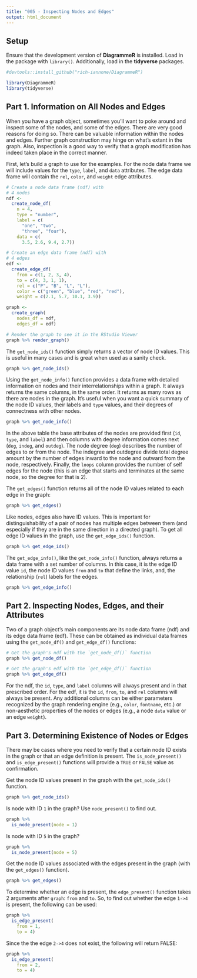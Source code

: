 ```yaml
---
title: "005 - Inspecting Nodes and Edges"
output: html_document
---
```


## Setup

Ensure that the development version of **DiagrammeR** is installed. Load in the package with `library()`. Additionally, load in the **tidyverse** packages.

```r
#devtools::install_github("rich-iannone/DiagrammeR")

library(DiagrammeR)
library(tidyverse)
```

## Part 1. Information on All Nodes and Edges

When you have a graph object, sometimes you'll want to poke around and inspect some of the nodes, and some of the edges. There are very good reasons for doing so. There can be valuable information within the nodes and edges. Further graph construction may hinge on what's extant in the graph. Also, inspection is a good way to verify that a graph modification has indeed taken place in the correct manner.

First, let's build a graph to use for the examples. For the node data frame we will include values for the `type`, `label`, and `data` attributes. The edge data frame will contain the `rel`, `color`, and `weight` edge attributes.

```r
# Create a node data frame (ndf) with
# 4 nodes
ndf <-
  create_node_df(
    n = 4,
    type = "number",
    label = c(
      "one", "two",
      "three", "four"),
    data = c(
      3.5, 2.6, 9.4, 2.7))

# Create an edge data frame (ndf) with
# 4 edges
edf <-
  create_edge_df(
    from = c(1, 2, 3, 4),
    to = c(4, 3, 1, 1),
    rel = c("P", "B", "L", "L"),
    color = c("green", "blue", "red", "red"),
    weight = c(2.1, 5.7, 10.1, 3.9))

graph <-
  create_graph(
    nodes_df = ndf,
    edges_df = edf)

# Render the graph to see it in the RStudio Viewer
graph %>% render_graph()
```

The `get_node_ids()` function simply returns a vector of node ID values. This is useful in many cases and is great when used as a sanity check.

```r
graph %>% get_node_ids()
```

Using the `get_node_info()` function provides a data frame with detailed information on nodes and their interrelationships within a graph. It always returns the same columns, in the same order. It returns as many rows as there are nodes in the graph. It's useful when you want a quick summary of the node ID values, their labels and `type` values, and their degrees of connectness with other nodes.

```r
graph %>% get_node_info()
```

In the above table the base attributes of the nodes are provided first (`id`, `type`, and `label`) and then columns with degree information comes next (`deg`, `indeg`, and `outdeg`). The node degree (`deg`) describes the number of edges to or from the node. The indegree and outdegree divide total degree amount by the number of edges inward to the node and outward from the node, respectively. Finally, the `loops` column provides the number of self edges for the node (this is an edge that starts and terminates at the same node, so the degree for that is 2).

The `get_edges()` function returns all of the node ID values related to each edge in the graph:

```r
graph %>% get_edges()
```

Like nodes, edges also have ID values. This is important for distinguishability of a pair of nodes has multiple edges between them (and especially if they are in the same direction in a directed graph). To get all edge ID values in the graph, use the `get_edge_ids()` function.

```r
graph %>% get_edge_ids()
```

The `get_edge_info()`, like the `get_node_info()` function, always returns a data frame with a set number of columns. In this case, it is the edge ID value `id`, the node ID values `from` and `to` that define the links, and, the relationship (`rel`) labels for the edges.

```r
graph %>% get_edge_info()
```

## Part 2. Inspecting Nodes, Edges, and their Attributes

Two of a graph object's main components are its node data frame (ndf) and its edge data frame (edf). These can be obtained as individual data frames using the `get_node_df()` and `get_edge_df()` functions:

```r
# Get the graph's ndf with the `get_node_df()` function
graph %>% get_node_df()
```

```r
# Get the graph's edf with the `get_edge_df()` function
graph %>% get_edge_df()
```

For the ndf, the `id`, `type`, and `label` columns will always present and in that prescribed order. For the edf, it is the `id`, `from`, `to`, and `rel` columns will always be present. Any additional columns can be either parameters recognized by the graph rendering engine (e.g., `color`, `fontname`, etc.) or non-aesthetic properties of the nodes or edges (e.g., a node `data` value or an edge `weight`).

## Part 3. Determining Existence of Nodes or Edges

There may be cases where you need to verify that a certain node ID exists in the graph or that an edge definition is present. The `is_node_present()` and `is_edge_present()` functions will provide a `TRUE` or `FALSE` value as confirmation.

Get the node ID values present in the graph with the `get_node_ids()` function.

```r
graph %>% get_node_ids()
```

Is node with ID `1` in the graph? Use `node_present()` to find out.

```r
graph %>%
  is_node_present(node = 1)
```

Is node with ID `5` in the graph?

```r
graph %>%
  is_node_present(node = 5)
```

Get the node ID values associated with the edges present in the graph (with the `get_edges()` function).

```r
graph %>% get_edges()
```

To determine whether an edge is present, the `edge_present()` function takes 2 arguments after `graph`: `from` and `to`. So, to find out whether the edge `1->4` is present, the following can be used:

```r
graph %>%
  is_edge_present(
    from = 1,
    to = 4)
```

Since the the edge `2->4` does not exist, the following will return FALSE:

```r
graph %>%
  is_edge_present(
    from = 2,
    to = 4)
```

